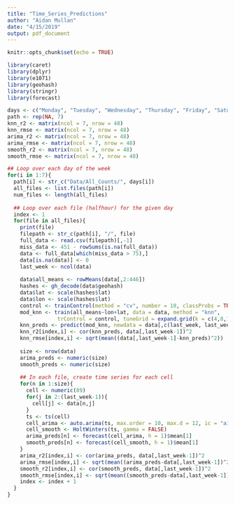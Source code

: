 ```yaml
---
title: "Time_Series_Predictions"
author: "Aidan Mullan"
date: "4/15/2019"
output: pdf_document
---
```


```r
knitr::opts_chunk$set(echo = TRUE)
```

```r
library(caret)
library(dplyr)
library(e1071)
library(geohash)
library(stringr)
library(forecast)
```


```r
days <- c("Monday", "Tuesday", "Wednesday", "Thursday", "Friday", "Saturday", "Sunday")
path <- rep(NA, 7)
knn_r2 <- matrix(ncol = 7, nrow = 48)
knn_rmse <- matrix(ncol = 7, nrow = 48)
arima_r2 <- matrix(ncol = 7, nrow = 48)
arima_rmse <- matrix(ncol = 7, nrow = 48)
smooth_r2 <- matrix(ncol = 7, nrow = 48)
smooth_rmse <- matrix(ncol = 7, nrow = 48)

## Loop over each day of the week
for(i in 1:7){
  path[i] <- str_c("Data/All_Counts/", days[i])
  all_files <- list.files(path[i])
  num_files <- length(all_files)
  
  ## Loop over each file (halfhour) for the given day
  index <- 1
  for(file in all_files){
    print(file)
    filepath <- str_c(path[i], "/", file)
    full_data <- read.csv(filepath)[,-1]
    miss_data <- 451 - rowSums(is.na(full_data))
    data <- full_data[which(miss_data > 75),]
    data[is.na(data)] <- 0
    last_week <- ncol(data)
    
    data$all_means <- rowMeans(data[,2:446])
    hashes <- gh_decode(data$geohash)
    data$lat <- scale(hashes$lat)
    data$lon <- scale(hashes$lat)
    control <- trainControl(method = "cv", number = 10, classProbs = TRUE)
    mod_knn <- train(all_means~lon+lat, data = data, method = "knn",
                trControl = control, tuneGrid = expand.grid(k = c(4,8,12,20,24)), metric = "RMSE")
    knn_preds <- predict(mod_knn, newdata = data[,c(last_week, last_week+2, last_week+3)])
    knn_r2[index,i] <- cor(knn_preds, data[,last_week-1])^2
    knn_rmse[index,i] <- sqrt(mean((data[,last_week-1]-knn_preds)^2))
    
    size <- nrow(data)
    arima_preds <- numeric(size)
    smooth_preds <- numeric(size)
    
    ## In each file, create time series for each cell
    for(n in 1:size){
      cell <- numeric(89)
      for(j in 2:(last_week-1)){
        cell[j] <- data[n,j]
      }
      ts <- ts(cell)
      cell_arima <- auto.arima(ts, max.order = 10, max.d = 12, ic = "aic")
      cell_smooth <- HoltWinters(ts, gamma = FALSE)
      arima_preds[n] <- forecast(cell_arima, h = 1)$mean[1]
      smooth_preds[n] <- forecast(cell_smooth, h = 1)$mean[1]
    }
    arima_r2[index,i] <- cor(arima_preds, data[,last_week-1])^2
    arima_rmse[index,i] <- sqrt(mean((arima_preds-data[,last_week-1])^2))
    smooth_r2[index,i] <- cor(smooth_preds, data[,last_week-1])^2
    smooth_rmse[index,i] <- sqrt(mean((smooth_preds-data[,last_week-1])^2))
    index <- index + 1
  }
}

```


















